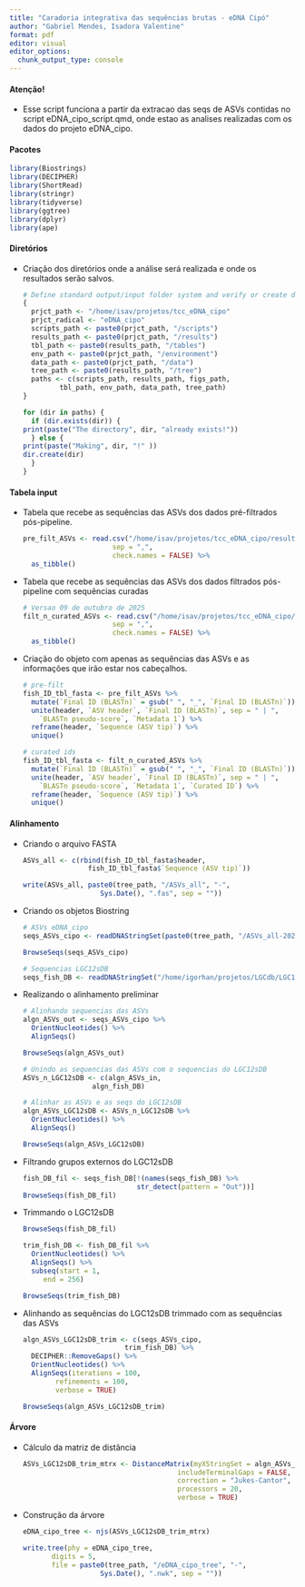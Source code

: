 ```yaml
---
title: "Caradoria integrativa das sequências brutas - eDNA Cipó"
author: "Gabriel Mendes, Isadora Valentine"
format: pdf
editor: visual
editor_options: 
  chunk_output_type: console
---
```


#### Atenção!

-   Esse script funciona a partir da extracao das seqs de ASVs contidas no script eDNA_cipo_script.qmd, onde estao as analises realizadas com os dados do projeto eDNA_cipo.

#### Pacotes

```r
library(Biostrings)
library(DECIPHER)
library(ShortRead)
library(stringr)
library(tidyverse)
library(ggtree)
library(dplyr)
library(ape)
```

#### Diretórios

-   Criação dos diretórios onde a análise será realizada e onde os resultados serão salvos.

    ```r
    # Define standard output/input folder system and verify or create directories as needed
    {
      prjct_path <- "/home/isav/projetos/tcc_eDNA_cipo"
      prjct_radical <- "eDNA_cipo"
      scripts_path <- paste0(prjct_path, "/scripts")
      results_path <- paste0(prjct_path, "/results")
      tbl_path <- paste0(results_path, "/tables")
      env_path <- paste0(prjct_path, "/environment")
      data_path <- paste0(prjct_path, "/data")
      tree_path <- paste0(results_path, "/tree")
      paths <- c(scripts_path, results_path, figs_path, 
             tbl_path, env_path, data_path, tree_path)
    }

    for (dir in paths) {
      if (dir.exists(dir)) {
    print(paste("The directory", dir, "already exists!"))
      } else {
    print(paste("Making", dir, "!" ))
    dir.create(dir) 
      }
    }
    ```

#### Tabela input

-   Tabela que recebe as sequências das ASVs dos dados pré-filtrados pós-pipeline.

    ```r
    pre_filt_ASVs <- read.csv("/home/isav/projetos/tcc_eDNA_cipo/results/tables/table-pre_filt_raw_results-2025-09-29.csv", 
                          sep = ",", 
                          check.names = FALSE) %>%
      as_tibble()
    ```

-   Tabela que recebe as sequências das ASVs dos dados filtrados pós-pipeline com sequências curadas

    ```r
    # Versao 09 de outubro de 2025
    filt_n_curated_ASVs <- read.csv("/home/isav/projetos/tcc_eDNA_cipo/results/tables/table-filt_curated_results-2025-10-09.csv", 
                          sep = ",", 
                          check.names = FALSE) %>%
      as_tibble()
    ```

-   Criação do objeto com apenas as sequências das ASVs e as informações que irão estar nos cabeçalhos.

    ```r
    # pre-filt
    fish_ID_tbl_fasta <- pre_filt_ASVs %>%
      mutate(`Final ID (BLASTn)` = gsub(" ", "_", `Final ID (BLASTn)`)) %>%
      unite(header, `ASV header`, `Final ID (BLASTn)`, sep = " | ",
        `BLASTn pseudo-score`, `Metadata 1`) %>% 
      reframe(header, `Sequence (ASV tip)`) %>% 
      unique()

    # curated ids
    fish_ID_tbl_fasta <- filt_n_curated_ASVs %>% 
      mutate(`Final ID (BLASTn)` = gsub(" ", "_", `Final ID (BLASTn)`)) %>%
      unite(header, `ASV header`, `Final ID (BLASTn)`, sep = " | ",
        `BLASTn pseudo-score`, `Metadata 1`, `Curated ID`) %>% 
      reframe(header, `Sequence (ASV tip)`) %>% 
      unique()
    ```

#### Alinhamento

-   Criando o arquivo FASTA

    ```r
    ASVs_all <- c(rbind(fish_ID_tbl_fasta$header, 
                    fish_ID_tbl_fasta$`Sequence (ASV tip)`))

    write(ASVs_all, paste0(tree_path, "/ASVs_all", "-",
                       Sys.Date(), ".fas", sep = ""))
    ```

-   Criando os objetos Biostring

    ```r
    # ASVs eDNA_cipo
    seqs_ASVs_cipo <- readDNAStringSet(paste0(tree_path, "/ASVs_all-2025-10-09.fas"))

    BrowseSeqs(seqs_ASVs_cipo)

    # Sequencias LGC12sDB
    seqs_fish_DB <- readDNAStringSet("/home/igorhan/projetos/LGCdb/LGC12Sdb/LGC12Sdb_complete_noGaps-2024-09-24.fasta")
    ```

-   Realizando o alinhamento preliminar

    ```r
    # Alinhando sequencias das ASVs
    algn_ASVs_out <- seqs_ASVs_cipo %>%
      OrientNucleotides() %>% 
      AlignSeqs()

    BrowseSeqs(algn_ASVs_out)

    # Unindo as sequencias das ASVs com o sequencias do LGC12sDB
    ASVs_n_LGC12sDB <- c(algn_ASVs_in, 
                     algn_fish_DB)

    # Alinhar as ASVs e as seqs do LGC12sDB
    algn_ASVs_LGC12sDB <- ASVs_n_LGC12sDB %>% 
      OrientNucleotides() %>% 
      AlignSeqs()

    BrowseSeqs(algn_ASVs_LGC12sDB)
    ```

-   Filtrando grupos externos do LGC12sDB

    ```r
    fish_DB_fil <- seqs_fish_DB[!(names(seqs_fish_DB) %>% 
                                str_detect(pattern = "Out"))]
    BrowseSeqs(fish_DB_fil)
    ```

-   Trimmando o LGC12sDB

    ```r
    BrowseSeqs(fish_DB_fil)

    trim_fish_DB <- fish_DB_fil %>%
      OrientNucleotides() %>%
      AlignSeqs() %>%
      subseq(start = 1,
         end = 256)

    BrowseSeqs(trim_fish_DB)
    ```

-   Alinhando as sequências do LGC12sDB trimmado com as sequências das ASVs

    ```r
    algn_ASVs_LGC12sDB_trim <- c(seqs_ASVs_cipo,
                             trim_fish_DB) %>%
      DECIPHER::RemoveGaps() %>% 
      OrientNucleotides() %>% 
      AlignSeqs(iterations = 100,
            refinements = 100,
            verbose = TRUE)

    BrowseSeqs(algn_ASVs_LGC12sDB_trim)
    ```

#### Árvore

-   Cálculo da matriz de distância

    ```r
    ASVs_LGC12sDB_trim_mtrx <- DistanceMatrix(myXStringSet = algn_ASVs_LGC12sDB_trim,
                                          includeTerminalGaps = FALSE,
                                          correction = "Jukes-Cantor",
                                          processors = 20,
                                          verbose = TRUE)
    ```

-   Construção da árvore

    ```r
    eDNA_cipo_tree <- njs(ASVs_LGC12sDB_trim_mtrx)

    write.tree(phy = eDNA_cipo_tree,
           digits = 5,
           file = paste0(tree_path, "/eDNA_cipo_tree", "-",
                       Sys.Date(), ".nwk", sep = ""))
      
    ```

